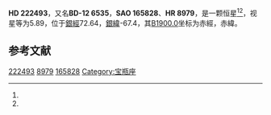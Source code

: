 {{Starbox begin
| name = HD 222493
}}
{{Starbox observe
| epoch = [[J2000.0|J2000.0]]
| constell = {{星座名待查}}<ref name=SIMBAD>{{cite web
 | url=http://simbad.u-strasbg.fr/simbad/sim-id?Ident=HR+8979
 | title =Pulsating variable Star
 | publisher=Centre de Données astronomiques de Strasbourg
 | work=SIMBAD
 | accessdate=2012-07-13}}</ref><ref name=DATA>{{cite web
 | url=http://vizier.u-strasbg.fr/viz-bin/VizieR-5?-out.add=.&-source=5050&-corr=PK=HR&-out.max=9999&HR=8979
 | title=VizieR Detailed Page
 | accessdate=2012-07-13
 | archive-date=2016-03-04
 | archive-url=https://web.archive.org/web/20160304213626/http://vizier.u-strasbg.fr/viz-bin/VizieR-5?-out.add=.&-source=5050&-corr=PK=HR&-out.max=9999&HR=8979
 | dead-url=no
 }}</ref>
| 星官 = 
| ra = {{RA|23|41|8.9}}<ref name=SIMBAD /><ref name=DATA />
| dec = {{DEC|-11|40|50}}<ref name=SIMBAD /><ref name=DATA />
| appmag_v = 5.89<ref name=SIMBAD /><ref name=DATA />
}}
{{Starbox character
| class = G9III<ref name=SIMBAD /><ref name=DATA />
| b-v = 1<ref name=SIMBAD /><ref name=DATA />
| u-b = 0.78<ref name=SIMBAD /><ref name=DATA />
| r-i = 0.35E<ref name=SIMBAD /><ref name=DATA />
| variable = 
}}
{{Starbox astrometry
| radial_v = 0.78
| prop_mo_ra = -11
| parallax = 
| p_error = 
}}
{{Starbox catalog
| names =BD-12 6535，[[SAO星表|SAO]] 165828，[[HD星表|HD]] 222493，[[HR星表|HR]] 8979}}
{{Starbox reference |Simbad=HR+8979}}
{{Starbox end}}

'''HD 222493'''，又名'''BD-12 6535'''，'''SAO 165828'''、'''HR 8979'''，是一颗恒星<ref name=SIMBAD /><ref name=DATA />，视星等为5.89，位于[[銀道座標系|銀經]]72.64，[[銀道座標系|銀緯]]-67.4，其[[B1900.0|B1900.0]]坐标为赤經{{RA|23|35|58.4}}，赤緯{{DEC|-12|-67.4|7}}。

== 参考文献 ==
{{reflist}}

{{star-stub}}

[[Category:HD和HDE天體|222493]]
[[Category:HR天體|8979]]
[[Category:SAO天體|165828]]
[[Category:宝瓶座|Category:宝瓶座]]